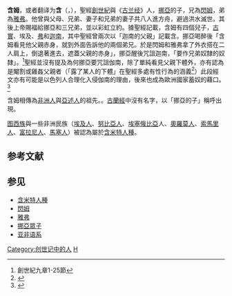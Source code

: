 '''含姆'''，或者翻译为'''含'''（{{lang-en|Ham}}，{{lang-he| חָם}}），聖經[[創世紀|創世紀]]與《[[古兰经|古兰经]]》人，[[挪亞|挪亞]]的子，兄為[[閃姆|閃姆]]，弟為[[雅弗|雅弗]]。他曾與父母、兄弟、妻子和兄弟的妻子共八人進方舟，避過洪水滅世。其後上帝賜福給挪亞和三兄弟，並以彩虹立約。據聖經記載，含姆有四個兒子，[[古實|古實]]、埃及、[[弗|弗]]和[[迦南|迦南]]，其中聖經曾兩次以「迦南的父親」記載含。挪亞喝醉後「含姆看見他父親赤身，就到外面告訴他的兩個弟兄。於是閃姆和雅弗拿了外衣搭在二人肩上，倒退著進去，遮蓋父親的赤身」，挪亞醒後咒詛迦南，「要作兄弟奴隸的奴隸」。<ref>創世紀九章1-25節</ref>聖經並沒有提及為何挪亞要咒詛伽南，除了單純看見父親下體外，亦有認為是閹割或雞姦父親者（「露了某人的下體」在聖經多處有性行為的涵義<ref>{{cite web |title=創 9:20-27: 為什麼挪亞的兒子含犯罪但被詛咒的卻是他的兒子迦南？ |url=https://henryau.org/2017/06/06/920-27/ |website=Henry Au的神學園地 |language=zh-TW |date=2017-06-06 |access-date=2022-04-25 |archive-date=2022-01-27 |archive-url=https://web.archive.org/web/20220127221811/https://henryau.org/2017/06/06/920-27/ }}</ref>）此段經文亦有可能是以色列人合理化入侵伽南的理由，後來也成為歐洲國家蓄奴的藉口。<ref>{{cite book |author1=Michael F. Robinson |title=The Lost White Tribe: Explorers, Scientists, and the Theory that Changed a Continent |date=2016-03-01 |publisher=Oxford University Press |isbn=9780199978489 |accessdate=2022-04-25}}</ref>

含姆相傳為[[非洲人|非洲人]]與[[亞述人|亞述人]]的祖先。{{Citation needed|人|time=2021-06-29T17:57:58+00:00}}。[[古蘭經|古蘭經]]中沒有名字，以「挪亞的子」稱呼出現。

[[图西族|图西族]]與一些非洲民族（[[埃及人|埃及人]]、[[努比亞人|努比亞人]]、[[埃塞俄比亞|埃塞俄比亞]]人、[[奧羅莫人|奧羅莫人]]、[[索馬里人|索馬里人]]、[[富拉尼人|富拉尼人]]、[[馬塞人|馬塞人]]）被認為屬於[[含米特人種|含米特人種]]。

== 参考文献 ==
{{Reflist}}

== 参见 ==
* [[含米特人種|含米特人種]]
* [[閃姆|閃姆]]
* [[雅弗|雅弗]]
* [[挪亞眾子|挪亞眾子]]
* [[亚非语系|亚非语系]]

{{Authority control}}

[[Category:创世记中的人|Category:创世记中的人]]
[[Category:古兰经人物|H]]

{{People in the Bible-stub}}
